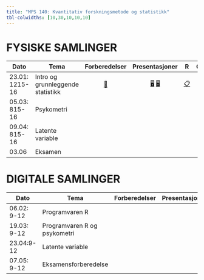 ```yaml
---
title: "MPS 140: Kvantitativ forskningsmetode og statistikk"
tbl-colwidths: [10,30,10,10,10]
---
```


# FYSISKE SAMLINGER

<!-- [📖](samlinger/samling1.qmd "Samling 1")  -->

<!-- [📖](samlinger/samling2.qmd "Samling 2") -->

::: column-screen-inset-right
| Dato           | Tema                              |              Forberedelser               |            Presentasjoner            | R   | Oppgaver |
|------------|------------|:----------:|:----------:|------|:----------:|
| 23.01: 1215-16 | Intro og grunnleggende statistikk | [📖](samlinger/samling1.qmd "Samling 1") | [🖥](slides/slides1.qmd "Foiler 1")  [🖥](slides/stat_review.pdf "Repetisjon") | [📋](R/R1.qmd "R kode")     |    [📋](quiz/samling1_mps140.pdf "Oppg 1")      |
| 05.03: 815-16  | Psykometri                        |                                          |                                    |     |          |
| 09.04: 815-16  | Latente variable                  |                                          |                                    |     |          |
| 03.06          | Eksamen                           |                                          |                                    |     |          |
:::

# DIGITALE SAMLINGER

::: column-screen-inset-right
| Dato        | Tema                         | Forberedelser | Presentasjon | Oppgaver |
|---------------|---------------|:-------------:|:-------------:|:-------------:|
| 06.02: 9-12 | Programvaren R               |               |              |          |
| 19.03: 9-12 | Programvaren R og psykometri |               |              |          |
| 23.04:9-12  | Latente variable             |               |              |          |
| 07.05: 9-12 | Eksamensforberedelse         |               |              |          |
:::
